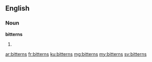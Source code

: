 ==English==

===Noun===
'''bitterns'''

# {{plural of|bittern}}

[[ar:bitterns]]
[[fr:bitterns]]
[[ku:bitterns]]
[[mg:bitterns]]
[[my:bitterns]]
[[sv:bitterns]]